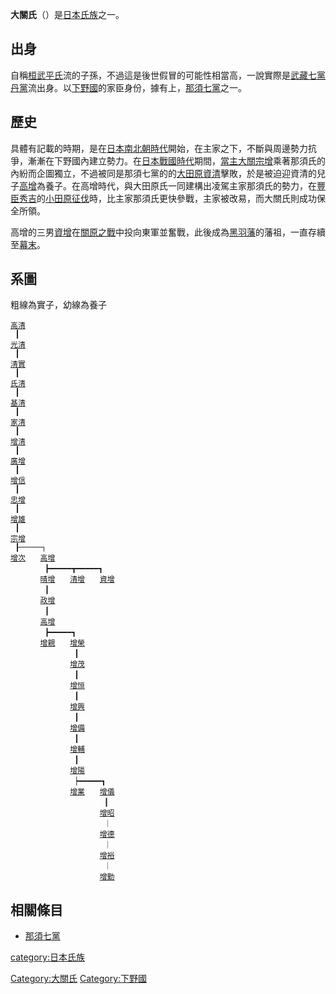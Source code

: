 {{日本氏族
|家名=大關氏
|家紋=Otawara clan kamon.jpg
|家紋名称=朧月<br/>十六角之抱柊
|本姓=稱[[桓武平氏|桓武平氏]][[平繁盛|繁盛流]]{{tsl|ja|大掾氏}}庶流{{tsl|ja|小栗氏}}庶流（[[武藏七黨|武藏七黨]][[丹黨|丹黨]]流？）
|家祖=[[大關高清|大關高清]]？
|種別=[[武家|武家]]<br/>[[華族|華族]]（[[子爵|子爵]]）
|出身地=[[常陸國|常陸國]]小栗御厨庄大關鄉？（[[武藏國|武藏國]]兒玉郡大關村？）
|根拠地=[[常陸國|常陸國]]小栗御厨庄大關鄉？（[[武藏國|武藏國]]兒玉郡大關村？、[[下野國|下野國]][[那須郡|那須郡]]？）
|人物=
|支流=
}}
'''大關氏'''（{{jp|j=大関氏|hg=おおぜきし|rm=Ōzekishi|lead=yes}}）是[[日本|日本]][[氏族|氏族]]之一。

== 出身 ==
自稱[[桓武平氏|桓武平氏]]{{tsl|ja|大掾氏}}流{{tsl|ja|小栗氏}}的子孫，不過這是後世假冒的可能性相當高，一說實際是[[武藏七黨|武藏七黨]][[丹黨|丹黨]]流出身。以[[下野國|下野國]]{{tsl|ja|那須氏}}的家臣身份，據有上{{tsl|ja|那須地方}}，[[那須七黨|那須七黨]]之一。

== 歷史 ==
具體有記載的時期，是在[[日本南北朝時代|日本南北朝時代]]開始，在主家之下，不斷與周邊勢力抗爭，漸漸在下野國內建立勢力。在[[日本戰國時代|日本戰國時代]]期間，[[當主|當主]][[大關宗增|大關宗增]]乘著那須氏的內紛而企圖獨立，不過被同是那須七黨的{{tsl|ja|大田原氏}}的[[大田原資清|大田原資清]]擊敗，於是被迫迎資清的兒子[[大關高增|高增]]為養子。在高增時代，與大田原氏一同建構出凌駕主家那須氏的勢力，在[[豐臣秀吉|豐臣秀吉]]的[[小田原征伐|小田原征伐]]時，比主家那須氏更快參戰，主家被改易，而大關氏則成功保全所領。

高增的三男[[大關資增|資增]]在[[關原之戰|關原之戰]]中投向東軍並奮戰，此後成為[[黑羽藩|黑羽藩]]的藩祖，一直存續至[[幕末|幕末]]。

== 系圖 ==
粗線為實子，幼線為養子

 [[大關高清|高清]]
  ┃
 [[大關光清|光清]]
  ┃
 [[大關清實|清實]]
  ┃
 [[大關氏清|氏清]]
  ┃
 [[大關基清|基清]]
  ┃
 [[大關家清|家清]]
  ┃
 [[大關增清|增清]]
  ┃
 [[大關廣增|廣增]]
  ┃
 [[大關增信|增信]]
  ┃
 [[大關忠增|忠增]]
  ┃
 [[大關增雄|增雄]]
  ┃
 [[大關宗增|宗增]]
  ┠─────┐
 [[大關增次|增次]]　　[[大關高增|高增]]
  　　　　┣━━━━━┳━━━━━┓
 　　　　[[大關晴增|晴增]]　　[[大關清增|清增]]　　[[大關資增|資增]]
 　　　　 ┃
 　　　　[[大關政增|政增]]
 　　　　 ┃
 　　　　[[大關高增_(江戶時代)|高增]]
 　　　　 ┣━━━━━┓
 　　　　[[大關增親|增親]]　　[[大關增榮|增榮]]
 　　　　　　　　 ┃
 　　　　　　　　[[大關增茂|增茂]]
 　　　　　　　　 ┃
 　　　　　　　　[[大關增恒|增恒]]
 　　　　　　　　 ┃
 　　　　　　　　[[大關增興|增興]]
 　　　　　　　　 ┃
 　　　　　　　　[[大關增備|增備]]
 　　　　　　　　 ┃
 　　　　　　　　[[大關增輔|增輔]]
 　　　　　　　　 ┃
 　　　　　　　　[[大關增陽|增陽]]
 　　　　　　　　 ┝━━━━━┓
 　　　　　　　　[[大關增業|增業]]　　[[大關增儀|增儀]]
 　　　　　　　　　　　　 ┃
 　　　　　　　　　　　　[[大關增昭|增昭]]
 　　　　　　　　　　　　 ｜
 　　　　　　　　　　　　[[大關增德|增德]]
 　　　　　　　　　　　　 ｜
 　　　　　　　　　　　　[[大關增裕|增裕]]
 　　　　　　　　　　　　 ｜
 　　　　　　　　　　　　[[大關增勤|增勤]]

== 相關條目 ==
*[[那須七黨|那須七黨]]

[[category:日本氏族|category:日本氏族]]
[[Category:大關氏|Category:大關氏]]
[[Category:下野國|Category:下野國]]